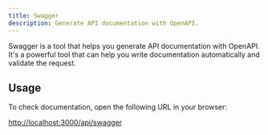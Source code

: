 ```yaml
---
title: Swagger
description: Generate API documentation with OpenAPI.
---
```


Swagger is a tool that helps you generate API documentation with OpenAPI. It's a powerful tool that can help you write documentation automatically and validate the request.

## Usage

To check documentation, open the following URL in your browser:

[http://localhost:3000/api/swagger](http://localhost:3000/api/swagger)
